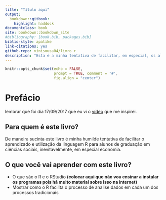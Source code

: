 ```yaml
---
title: "Título aqui"
output:
  bookdown::gitbook:
    highlight: haddock
documentclass: book
site: bookdown::bookdown_site
#bibliography: [book.bib, packages.bib]
biblio-style: apalike
link-citations: yes
github-repo: vinisousa04/livro_r
description: "Esta é a minha tentativa de facilitar, em especial, os alunos de ciências sociais, a desenvolveram habilidades relacionadas ao processo de analise de dados"
---
```


```r
knitr::opts_chunk$set(echo = FALSE,
                      prompt = TRUE, comment = '#',
                      fig.align = "center")
```



# Prefácio {-}

lembrar que foi dia 17/09/2017 que eu vi o [vídeo](https://www.youtube.com/watch?v=1POb5fx_m3I) que me inspirei.

## Para quem é este livro? {-}

De maneira sucinta este livro é minha humilde tentativa de facilitar o aprendizado e utilização da linguagem R para alunos de graduação em ciências sociais, inevitavelmente, em especial economia. 

## O que você vai aprender com este livro? {-}

- O que são o R e o RStudio **(colocar aqui que não vou ensinar a instalar os programas pois há muito material sobre isso na internet)**
- Mostrar como o R facilita o processo de analise dados em cada um dos processos tradicionais 
